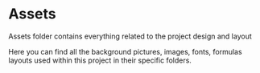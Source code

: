 # **Assets**

Assets folder contains everything related to the project design and layout

Here you can find all the background pictures, images, fonts, formulas layouts used within this project in their specific folders.



